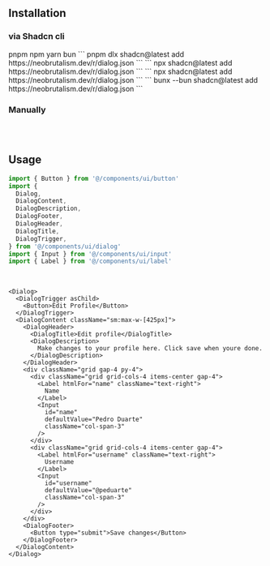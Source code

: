 ## Installation

### via Shadcn cli

<Tabs defaultValue="pnpm" className="w-full">
  <TabsList className="grid w-full grid-cols-4">
    <TabsTrigger value="pnpm">pnpm</TabsTrigger>
    <TabsTrigger value="npm">npm</TabsTrigger>
    <TabsTrigger value="yarn">yarn</TabsTrigger>
    <TabsTrigger value="bun">bun</TabsTrigger>
  </TabsList>
  <TabsContent value="pnpm">
  ```
  pnpm dlx shadcn@latest add https://neobrutalism.dev/r/dialog.json
  ```
  </TabsContent>
  <TabsContent value="npm">
  ```
  npx shadcn@latest add https://neobrutalism.dev/r/dialog.json
  ```
  </TabsContent>
  <TabsContent value="yarn">
  ```
  npx shadcn@latest add https://neobrutalism.dev/r/dialog.json
  ```
  </TabsContent>
  <TabsContent value="bun">
  ```
  bunx --bun shadcn@latest add https://neobrutalism.dev/r/dialog.json
  ```
  </TabsContent>
</Tabs>

<br />

### Manually

```tsx file=<rootDir>/src/components/ui/dialog.tsx title="components/ui/dialog.tsx"
```

<br />

## Usage

```ts
import { Button } from '@/components/ui/button'
import {
  Dialog,
  DialogContent,
  DialogDescription,
  DialogFooter,
  DialogHeader,
  DialogTitle,
  DialogTrigger,
} from '@/components/ui/dialog'
import { Input } from '@/components/ui/input'
import { Label } from '@/components/ui/label'
```

<br />

```tsx
<Dialog>
  <DialogTrigger asChild>
    <Button>Edit Profile</Button>
  </DialogTrigger>
  <DialogContent className="sm:max-w-[425px]">
    <DialogHeader>
      <DialogTitle>Edit profile</DialogTitle>
      <DialogDescription>
        Make changes to your profile here. Click save when youre done.
      </DialogDescription>
    </DialogHeader>
    <div className="grid gap-4 py-4">
      <div className="grid grid-cols-4 items-center gap-4">
        <Label htmlFor="name" className="text-right">
          Name
        </Label>
        <Input
          id="name"
          defaultValue="Pedro Duarte"
          className="col-span-3"
        />
      </div>
      <div className="grid grid-cols-4 items-center gap-4">
        <Label htmlFor="username" className="text-right">
          Username
        </Label>
        <Input
          id="username"
          defaultValue="@peduarte"
          className="col-span-3"
        />
      </div>
    </div>
    <DialogFooter>
      <Button type="submit">Save changes</Button>
    </DialogFooter>
  </DialogContent>
</Dialog>
```